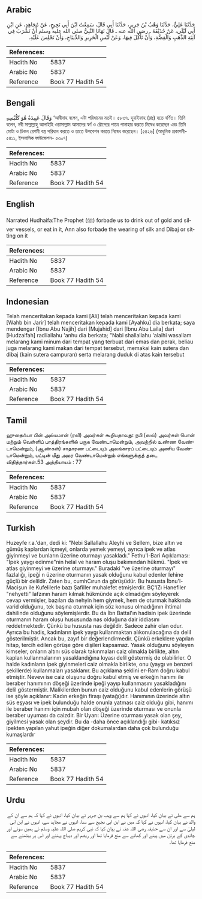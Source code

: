 ## Arabic


<div dir="rtl" lang="ar" style={{fontSize:'larger',backgroundColor:'#f8f9fa',padding:20}}>
حَدَّثَنَا عَلِيٌّ، حَدَّثَنَا وَهْبُ بْنُ جَرِيرٍ، حَدَّثَنَا أَبِي قَالَ، سَمِعْتُ ابْنَ أَبِي نَجِيحٍ، عَنْ مُجَاهِدٍ، عَنِ ابْنِ أَبِي لَيْلَى، عَنْ حُذَيْفَةَ ـ رضى الله عنه ـ قَالَ نَهَانَا النَّبِيُّ صلى الله عليه وسلم أَنْ نَشْرَبَ فِي آنِيَةِ الذَّهَبِ وَالْفِضَّةِ، وَأَنْ نَأْكُلَ فِيهَا، وَعَنْ لُبْسِ الْحَرِيرِ وَالدِّيبَاجِ، وَأَنْ نَجْلِسَ عَلَيْهِ‏.‏
</div>
<div style={{backgroundColor:'#f8f9fa',padding:20, marginBottom: 10}}><table> <thead> <tr> <th>References:</th> <th></th> </tr> </thead> <tbody><tr><td>Hadith No</td><td>5837</td></tr><tr><td>Arabic No</td><td>5837</td></tr><tr><td>Reference</td><td>Book 77 Hadith 54</td></tr></tbody></table></div>

## Bengali


<div dir="ltr" lang="bn" style={{fontSize:'larger',backgroundColor:'#f8f9fa',padding:20}}>
وَقَالَ عَبِيدَةُ هُوَ كَلُبْسِهِ ‘আবীদাহ বলেন, এটা পরিধানের মতই। ৫৮৩৭. হুযাইফাহ (রাঃ) হতে বর্ণিত। তিনি বলেন, নবী সাল্লাল্লাহু আলাইহি ওয়াসাল্লাম আমাদের স্বর্ণ ও রৌপ্যের পাত্রে পানাহার করতে নিষেধ করেছেন এবং তিনি মোটা ও চিকন রেশমী বস্ত্র পরিধান করতে ও তাতে উপবেশন করতে নিষেধ করেছেন। [৫৪২৬] (আধুনিক প্রকাশনী- ৫৪১১, ইসলামিক ফাউন্ডেশন- ৫৩০৭)
</div>
<div style={{backgroundColor:'#f8f9fa',padding:20, marginBottom: 10}}><table> <thead> <tr> <th>References:</th> <th></th> </tr> </thead> <tbody><tr><td>Hadith No</td><td>5837</td></tr><tr><td>Arabic No</td><td>5837</td></tr><tr><td>Reference</td><td>Book 77 Hadith 54</td></tr></tbody></table></div>

## English


<div dir="ltr" lang="en" style={{fontSize:'larger',backgroundColor:'#f8f9fa',padding:20}}>
Narrated Hudhaifa:The Prophet (ﷺ) forbade us to drink out of gold and silver vessels, or eat in it, Ann also forbade the wearing of silk and Dibaj or sitting on it
</div>
<div style={{backgroundColor:'#f8f9fa',padding:20, marginBottom: 10}}><table> <thead> <tr> <th>References:</th> <th></th> </tr> </thead> <tbody><tr><td>Hadith No</td><td>5837</td></tr><tr><td>Arabic No</td><td>5837</td></tr><tr><td>Reference</td><td>Book 77 Hadith 54</td></tr></tbody></table></div>

## Indonesian


<div dir="ltr" lang="id" style={{fontSize:'larger',backgroundColor:'#f8f9fa',padding:20}}>
Telah menceritakan kepada kami [Ali] telah menceritakan kepada kami [Wahb bin Jarir] telah menceritakan kepada kami [Ayahku] dia berkata; saya mendengar [Ibnu Abu Najih] dari [Mujahid] dari [Ibnu Abu Laila] dari [Hudzaifah] radliallahu 'anhu dia berkata; "Nabi shallallahu 'alaihi wasallam melarang kami minum dari tempat yang terbuat dari emas dan perak, beliau juga melarang kami makan dari tempat tersebut, memakai kain sutera dan dibaj (kain sutera campuran) serta melarang duduk di atas kain tersebut
</div>
<div style={{backgroundColor:'#f8f9fa',padding:20, marginBottom: 10}}><table> <thead> <tr> <th>References:</th> <th></th> </tr> </thead> <tbody><tr><td>Hadith No</td><td>5837</td></tr><tr><td>Arabic No</td><td>5837</td></tr><tr><td>Reference</td><td>Book 77 Hadith 54</td></tr></tbody></table></div>

## Tamil


<div dir="ltr" lang="ta" style={{fontSize:'larger',backgroundColor:'#f8f9fa',padding:20}}>
ஹுதைஃபா பின் அல்யமான் (ரலி) அவர்கள் கூறியதாவது: நபி (ஸல்) அவர்கள் பொன் மற்றும் வெள்ளிப் பாத்திரங்களில் பருக வேண்டாமென்றும், அவற்றில் உண்ண வேண்டாமென்றும், (ஆண்கள்) சாதாரண பட்டையும் அலங்காரப் பட்டையும் அணிய வேண்டாமென்றும், பட்டின் மீது அமர வேண்டாமென்றும் எங்களுக்குத் தடை விதித்தார்கள்.53 அத்தியாயம் : 77
</div>
<div style={{backgroundColor:'#f8f9fa',padding:20, marginBottom: 10}}><table> <thead> <tr> <th>References:</th> <th></th> </tr> </thead> <tbody><tr><td>Hadith No</td><td>5837</td></tr><tr><td>Arabic No</td><td>5837</td></tr><tr><td>Reference</td><td>Book 77 Hadith 54</td></tr></tbody></table></div>

## Turkish


<div dir="ltr" lang="tr" style={{fontSize:'larger',backgroundColor:'#f8f9fa',padding:20}}>
Huzeyfe r.a.'dan, dedi ki: "Nebi Sallallahu Aleyhi ve Sellem, bize altın ve gümüş kaplardan içmeyi, onlarda yemek yemeyi, ayrıca ipek ve atlas giyinmeyi ve bunların üzerine oturmayı yasakladı." Fethu'l-Bari Açıklaması: "İpek yaygı edinme"nin helal ve haram oluşu bakımından hükmü. "İpek ve atlas giyinmeyi ve üzerine oturmayı." Buradaki "ve üzerine oturmayı" fazlalığı, ipeği n üzerine oturmanın yasak olduğunu kabul edenler lehine güçlü bir delildir. Zaten bu, cumhCırun da görüşüdür. Bu hususta İbnu'l-Macişun ile Kufelilerle bazı ŞafiIler muhalefet etmişlerdir. BÇ'lZı Hanefiler "nehyetti" lafzının haram kılmak hükmünde açık olmadığını söyleyerek cevap vermişler, bazıları da nehyin hem giymek, hem de oturmak hakkında varid olduğunu, tek başına oturmak için söz konusu olmadığının ihtimal dahilinde olduğunu söylemişlerdir. Bu da İbn Battal'ın hadisin ipek üzerinde oturmanın haram oluşu hususunda nas olduğuna dair iddiasını reddetmektedir. Çünkü bu hususta nas değildir. Sadece zahir olan odur. Ayrıca bu hadis, kadınların ipek yaygı kullanmaktan alıkonulacağına da delil gösterilmiştir. Ancak bu, zayıf bir değerlendirmedir. Çünkü erkeklere yapılan hitap, tercih edilen görüşe göre dişileri kapsamaz. Yasak olduğunu söyleyen kimseler, onların altını süs olarak takınmaları caiz olmakla birlikte, altın kaplan kullanmalarının yasaklandığına kıyası delil göstermiş de olabilirler. O halde kadınların ipek giyinmeleri caiz olmakla birlikte, onu (yaygı ve benzeri şekillerde) kullanmaları yasaklanır. Bu açıklama şeklini er-Ram doğru kabul etmiştir. Nevevı ise caiz oluşunu doğru kabul etmiş ve erkeğin hanımı ile beraber hanımının döşeği üzerinde ipeği yayıp kullanmasını yasakladığını delil göstermiştir. Malikilerden bunun caiz olduğunu kabul edenlerin görüşü ise şöyle açıklanır: Kadın erkeğin firaşı (yatağı)dır. Hanımının üzerinde altın süs eşyası ve ipek bulunduğu halde onunla yatması caiz olduğu gibi, hanımı ile beraber hanımı için mubah olan döşeği üzerinde oturması ve onunla beraber uyuması da caizdir. Bir Uyarı: Üzerine oturması yasak olan şey, giyilmesi yasak olan şeydir. Bu da -daha önce açıklandığı gibi- katıksız ipekten yapılan yahut ipeğin diğer dokumalardan daha çok bulunduğu kumaşlardır
</div>
<div style={{backgroundColor:'#f8f9fa',padding:20, marginBottom: 10}}><table> <thead> <tr> <th>References:</th> <th></th> </tr> </thead> <tbody><tr><td>Hadith No</td><td>5837</td></tr><tr><td>Arabic No</td><td>5837</td></tr><tr><td>Reference</td><td>Book 77 Hadith 54</td></tr></tbody></table></div>

## Urdu


<div dir="rtl" lang="ur" style={{fontSize:'larger',backgroundColor:'#f8f9fa',padding:20}}>
ہم سے علی نے بیان کیا، انہوں نے کہا ہم سے وہب بن جریر نے بیان کیا، انہوں نے کہا کہ ہم سے ان کے والد نے بیان کیا، انہوں نے کہا کہ میں نے ابن ابی نجیح سے سنا، انہوں نے مجاہد سے، انہوں نے ابن ابی لیلیٰ سے اور ان سے حذیفہ رضی اللہ عنہ نے بیان کیا کہ نبی کریم صلی اللہ علیہ وسلم نے ہمیں سونے اور چاندی کے برتن میں پینے اور کھانے سے منع فرمایا تھا اور ریشم اور دیباج پہننے اور اس پر بیٹھنے سے منع فرمایا تھا۔
</div>
<div style={{backgroundColor:'#f8f9fa',padding:20, marginBottom: 10}}><table> <thead> <tr> <th>References:</th> <th></th> </tr> </thead> <tbody><tr><td>Hadith No</td><td>5837</td></tr><tr><td>Arabic No</td><td>5837</td></tr><tr><td>Reference</td><td>Book 77 Hadith 54</td></tr></tbody></table></div>